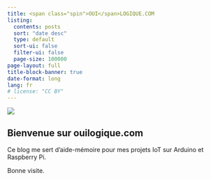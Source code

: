 ```yaml
---
title: <span class="spin">OUI</span>LOGIQUE.COM
listing:
  contents: posts
  sort: "date desc"
  type: default
  sort-ui: false
  filter-ui: false
  page-size: 100000
page-layout: full
title-block-banner: true
date-format: long
lang: fr
# license: "CC BY"
---
```


[![][img_1]]{.cls-site-logo}

[img_1]: ./images/site-logo.png

## Bienvenue sur ouilogique.com

Ce blog me sert d’aide-mémoire pour mes projets IoT sur Arduino et Raspberry Pi.

Bonne visite.

<div style="margin-top: 100px;"></div>

<!--

- [radios](/radios/)
- [enum](/enum/)
- [scratchpad](/scratchpad/)
- [cours-html-embarque](/cours-html-embarque/)

Redirection a créer
https://ouilogique.com/cours-html-embarque.html
https://ouilogique.com/files/2018-02-17-html-embarque/microclub-atelier-html-embarque.pdf
https://ouilogique.com/accueil/


CNAME !

robots.txt

images look

<title>

https://groups.google.com/g/pandoc-discuss/c/x9SDcHJ5vMI

https://quarto.org/docs/extensions/starter-templates.html

https://github.com/quarto-dev/quarto-cli/tree/main/src/resources/formats/html/pandoc

Is it possible to specify render source files to have a custom output path / url? #6561
https://github.com/quarto-dev/quarto-cli/discussions/6561

-->
